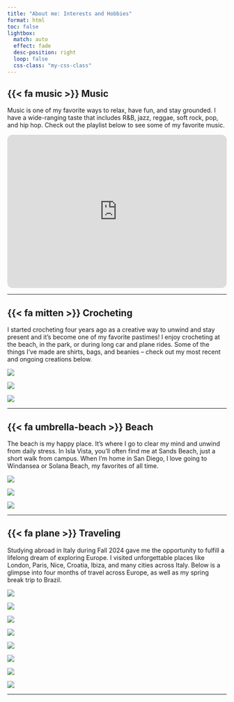```yaml
---
title: "About me: Interests and Hobbies"
format: html
toc: false
lightbox:
  match: auto
  effect: fade
  desc-position: right
  loop: false
  css-class: "my-css-class"
---
```


## {{< fa music >}} Music

Music is one of my favorite ways to relax, have fun, and stay grounded. I have a wide-ranging taste that includes R&B, jazz, reggae, soft rock, pop, and hip hop. Check out the playlist below to see some of my favorite music.

<iframe style="border-radius:12px" src="https://open.spotify.com/embed/playlist/35cJ2lkFfmFFXDldwfNQD3?utm_source=generator&amp;theme=0" width="100%" height="352" frameBorder="0" allowfullscreen allow="autoplay; clipboard-write; encrypted-media; fullscreen; picture-in-picture" loading="lazy">

</iframe>

------------------------------------------------------------------------

## {{< fa mitten >}} Crocheting

I started crocheting four years ago as a creative way to unwind and stay present and it's become one of my favorite pastimes! I enjoy crocheting at the beach, in the park, or during long car and plane rides. Some of the things I’ve made are shirts, bags, and beanies – check out my most recent and ongoing creations below.

::: {layout="[[1, 1, 1]]"}
![](media/crochet1.jpeg){group="Crochet" description="Cropped flower sweater!"}

![](media/crochet.jpeg){group="Crochet" description="Flower patch tote! In progress..."}

![](media/crochet3.jpeg){group="Crochet" description="Cover-up pants! In progress..."}
:::

------------------------------------------------------------------------

## {{< fa umbrella-beach >}} Beach

The beach is my happy place. It’s where I go to clear my mind and unwind from daily stress. In Isla Vista, you’ll often find me at Sands Beach, just a short walk from campus. When I’m home in San Diego, I love going to Windansea or Solana Beach, my favorites of all time.

::: {layout="[[1, 1, 1]]"}
![](media/sands.jpg){group="Beach" description="Sands Beach, Isla Vista"}

![](media/solana.jpg){group="Beach" description="Solana Beach, San Diego"}

![](media/windansea.jpeg){group="Beach" description="Windansea Beach, San Diego"}
:::

------------------------------------------------------------------------

## {{< fa plane >}} Traveling

Studying abroad in Italy during Fall 2024 gave me the opportunity to fulfill a lifelong dream of exploring Europe. I visited unforgettable places like London, Paris, Nice, Croatia, Ibiza, and many cities across Italy. Below is a glimpse into four months of travel across Europe, as well as my spring break trip to Brazil.

::: {layout="[[1, 1, 1, 1]]"}
![](media/cinqueterre.jpeg){group="trip" description="Cinque Terre, Italy"}

![](media/croatia.jpeg){group="trip" description="Dubrovnik, Croatia"}

![](media/croatia_cats.jpeg){group="trip" description="Cats in Croatia!"}

![](media/eifelltower.jpeg){group="trip" description="At the top of the Eifell Tower!"}
:::

::: {layout="[[1, 1, 1, 1]]"}
![](media/versailles.jpeg){group="trip" description="Palace of Versailles, France"}

![](media/venice.jpeg){group="trip" description="Venice, Italy"}

![](media/rio.jpg){group="trip" description="Rio de Janeiro, Brazil"}

![](media/vitoria.jpeg){group="trip" description="Vitoria, Brazil- My hometown!"}
:::

------------------------------------------------------------------------
